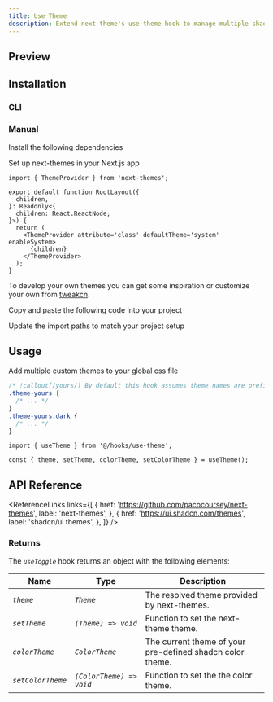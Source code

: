 ```yaml
---
title: Use Theme
description: Extend next-theme's use-theme hook to manage multiple shadcn color themes.
---
```


## Preview

<ComponentPreview
  name='use-theme-demo'
  v0Url='https://kelvinmai.io/r/use-theme.json'
/>

## Installation

### CLI

<NpmCommand value='npx shadcn@latest add https://kelvinmai.io/r/theme-switch.json' />

### Manual

<Steps>

<Step>Install the following dependencies</Step>

<NpmCommand value='npm install next-themes' />

<Step>Set up next-themes in your Next.js app</Step>

```tsx app/layout.tsx
import { ThemeProvider } from 'next-themes';

export default function RootLayout({
  children,
}: Readonly<{
  children: React.ReactNode;
}>) {
  return (
    <ThemeProvider attribute='class' defaultTheme='system' enableSystem>
      {children}
    </ThemeProvider>
  );
}
```

To develop your own themes you can get some inspiration or customize your own from [tweakcn](https://tweakcn.com/).

<Step>Copy and paste the following code into your project</Step>

<ComponentSource name='use-theme' title='hooks/use-theme.tsx' />

<Step>Update the import paths to match your project setup</Step>

</Steps>

## Usage

Add multiple custom themes to your global css file

```css app/globals.css
/* !callout[/yours/] By default this hook assumes theme names are prefixed with `theme-` */
.theme-yours {
  /* ... */
}
.theme-yours.dark {
  /* ... */
}
```

```tsx
import { useTheme } from '@/hooks/use-theme';

const { theme, setTheme, colorTheme, setColorTheme } = useTheme();
```

## API Reference

<ReferenceLinks
  links={[
    {
      href: 'https://github.com/pacocoursey/next-themes',
      label: 'next-themes',
    },
    {
      href: 'https://ui.shadcn.com/themes',
      label: 'shadcn/ui themes',
    },
  ]}
/>

### Returns

The _`useToggle`_ hook returns an object with the following elements:

| Name              | Type                     | Description                                               |
| ----------------- | ------------------------ | --------------------------------------------------------- |
| _`theme`_         | _`Theme`_                | The resolved theme provided by next-themes.               |
| _`setTheme`_      | _`(Theme) => void`_      | Function to set the next-theme theme.                     |
| _`colorTheme`_    | _`ColorTheme`_           | The current theme of your pre-defined shadcn color theme. |
| _`setColorTheme`_ | _`(ColorTheme) => void`_ | Function to set the the color theme.                      |
